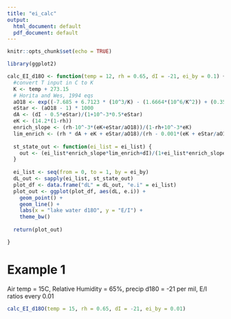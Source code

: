 ```yaml
---
title: "ei_calc"
output:
  html_document: default
  pdf_document: default
---
```


```r
knitr::opts_chunk$set(echo = TRUE)
```


```r
library(ggplot2)

calc_EI_d18O <- function(temp = 12, rh = 0.65, dI = -21, ei_by = 0.1) {
  #convert T input in C to K
  K <- temp + 273.15
  # Horita and Wes, 1994 eqs
  aO18 <- exp((-7.685 + 6.7123 * (10^3/K) - (1.6664*(10^6/K^2)) + (0.35041*(10^9/K^3))) / 1000)
  eStar <- (aO18 - 1) * 1000
  dA <- (dI - 0.5*eStar)/(1+10^-3*0.5*eStar)
  eK <- (14.2*(1-rh))
  enrich_slope <- (rh-10^-3*(eK+eStar/aO18))/(1-rh+10^-3*eK)
  lim_enrich <- (rh * dA + eK + eStar/aO18)/(rh - 0.001*(eK + eStar/aO18))
  
  st_state_out <- function(ei_list = ei_list) {
    out <- (ei_list*enrich_slope*lim_enrich+dI)/(1+ei_list*enrich_slope)
  }
  
  ei_list <- seq(from = 0, to = 1, by = ei_by)
  dL_out <- sapply(ei_list, st_state_out)
  plot_df <- data.frame("dL" = dL_out, "e.i" = ei_list)
  plot_out <- ggplot(plot_df, aes(dL, e.i)) +
    geom_point() +
    geom_line() +
    labs(x = "lake water d18O", y = "E/I") +
    theme_bw()
      
  return(plot_out)

}
```

# Example 1

Air temp = 15C, Relative Humidity = 65%, precip d180 = -21 per mil, E/I ratios every 0.01


```r
calc_EI_d18O(temp = 15, rh = 0.65, dI = -21, ei_by = 0.01)

```

